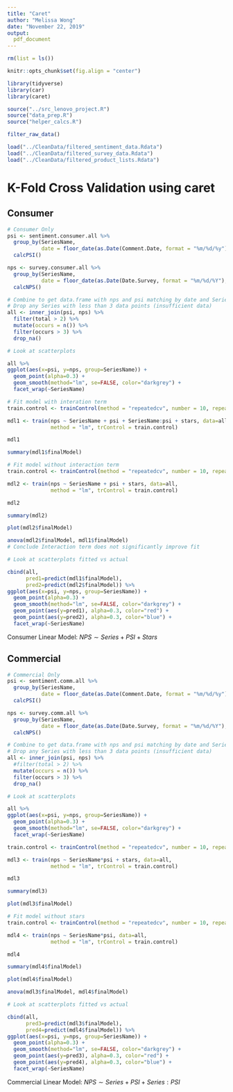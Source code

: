 ```yaml
---
title: "Caret"
author: "Melissa Wong"
date: "November 22, 2019"
output:
  pdf_document
---
```


```r
rm(list = ls())

knitr::opts_chunk$set(fig.align = "center")

library(tidyverse)
library(car)
library(caret)

source("../src_lenovo_project.R")
source("data_prep.R")
source("helper_calcs.R")
```


```r
filter_raw_data()

load("../CleanData/filtered_sentiment_data.Rdata")
load("../CleanData/filtered_survey_data.Rdata")
load("../CleanData/filtered_product_lists.Rdata")

```


# K-Fold Cross Validation using caret

## Consumer
```r
# Consumer Only
psi <- sentiment.consumer.all %>%
  group_by(SeriesName,
           date = floor_date(as.Date(Comment.Date, format = "%m/%d/%y"), unit = "month")) %>%
  calcPSI()

nps <- survey.consumer.all %>%
  group_by(SeriesName,
           date = floor_date(as.Date(Date.Survey, format = "%m/%d/%Y"), unit = "month")) %>%
  calcNPS()

# Combine to get data.frame with nps and psi matching by date and Series
# Drop any Series with less than 3 data points (insufficient data)
all <- inner_join(psi, nps) %>%
  filter(total > 2) %>%
  mutate(occurs = n()) %>%
  filter(occurs > 3) %>%
  drop_na()

# Look at scatterplots 

all %>%
ggplot(aes(x=psi, y=nps, group=SeriesName)) +
  geom_point(alpha=0.3) +
  geom_smooth(method="lm", se=FALSE, color="darkgrey") +
  facet_wrap(~SeriesName)
```

```r
# Fit model with interation term
train.control <- trainControl(method = "repeatedcv", number = 10, repeats=3)

mdl1 <- train(nps ~ SeriesName + psi + SeriesName:psi + stars, data=all,
              method = "lm", trControl = train.control)

mdl1
```

```r
summary(mdl1$finalModel)
```

```r
# Fit model without interaction term
train.control <- trainControl(method = "repeatedcv", number = 10, repeats=3)

mdl2 <- train(nps ~ SeriesName + psi + stars, data=all,
              method = "lm", trControl = train.control)

mdl2
```

```r
summary(mdl2)
```

```r
plot(mdl2$finalModel)
```
```r
anova(mdl2$finalModel, mdl1$finalModel)
# Conclude Interaction term does not significantly improve fit
```

```r
# Look at scatterplots fitted vs actual

cbind(all, 
      pred1=predict(mdl1$finalModel),
      pred2=predict(mdl2$finalModel)) %>%
ggplot(aes(x=psi, y=nps, group=SeriesName)) +
  geom_point(alpha=0.3) +
  geom_smooth(method="lm", se=FALSE, color="darkgrey") +
  geom_point(aes(y=pred1), alpha=0.3, color="red") +
  geom_point(aes(y=pred2), alpha=0.3, color="blue") +
  facet_wrap(~SeriesName)
```

Consumer Linear Model: $NPS \sim Series + PSI + Stars$

## Commercial

```r
# Commercial Only
psi <- sentiment.comm.all %>%
  group_by(SeriesName,
           date = floor_date(as.Date(Comment.Date, format = "%m/%d/%y"), unit = "month")) %>%
  calcPSI()

nps <- survey.comm.all %>%
  group_by(SeriesName,
           date = floor_date(as.Date(Date.Survey, format = "%m/%d/%Y"), unit = "month")) %>%
  calcNPS()

# Combine to get data.frame with nps and psi matching by date and Series
# Drop any Series with less than 3 data points (insufficient data)
all <- inner_join(psi, nps) %>%
  #filter(total > 2) %>%
  mutate(occurs = n()) %>%
  filter(occurs > 3) %>%
  drop_na()

# Look at scatterplots 

all %>%
ggplot(aes(x=psi, y=nps, group=SeriesName)) +
  geom_point(alpha=0.3) +
  geom_smooth(method="lm", se=FALSE, color="darkgrey") +
  facet_wrap(~SeriesName)
```

```r
train.control <- trainControl(method = "repeatedcv", number = 10, repeats=3)

mdl3 <- train(nps ~ SeriesName*psi + stars, data=all,
              method = "lm", trControl = train.control)

mdl3
```


```r
summary(mdl3)
```
```r
plot(mdl3$finalModel)
```

```r
# Fit model without stars
train.control <- trainControl(method = "repeatedcv", number = 10, repeats=3)

mdl4 <- train(nps ~ SeriesName*psi, data=all,
              method = "lm", trControl = train.control)

mdl4
```

```r
summary(mdl4$finalModel)
```
```r
plot(mdl4$finalModel)
```
```r
anova(mdl3$finalModel, mdl4$finalModel)
```

```r
# Look at scatterplots fitted vs actual

cbind(all, 
      pred3=predict(mdl3$finalModel),
      pred4=predict(mdl4$finalModel)) %>%
ggplot(aes(x=psi, y=nps, group=SeriesName)) +
  geom_point(alpha=0.3) +
  geom_smooth(method="lm", se=FALSE, color="darkgrey") +
  geom_point(aes(y=pred3), alpha=0.3, color="red") +
  geom_point(aes(y=pred4), alpha=0.3, color="blue") +
  facet_wrap(~SeriesName)
```

Commercial Linear Model: $NPS \sim Series + PSI + Series:PSI$
